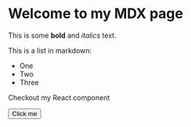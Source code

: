 
# Welcome to my MDX page

This is some **bold** and _italics_ text.

This is a list in markdown:

- One
- Two
- Three

Checkout my React component

<Button>Click me</Button>

